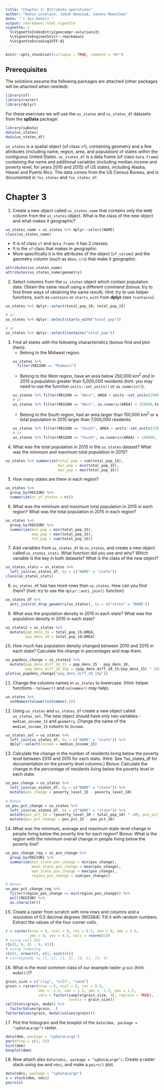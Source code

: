 ```yaml
---
title: "Chapter 3: Attribute operations"
author: "Robin Lovelace, Jakub Nowosad, Jannes Muenchow"
date: "`r Sys.Date()`"
output: rmarkdown::html_vignette
vignette: >
  %\VignetteIndexEntry{geocompr-solutions3}
  %\VignetteEngine{knitr::rmarkdown}
  %\VignetteEncoding{UTF-8}
---
```


```r
knitr::opts_chunk$set(collapse = TRUE, comment = "#>")
```

## Prerequisites {-}

The solutions assume the following packages are attached (other packages will be attached when needed):

```r
library(sf)
library(raster)
library(dplyr)
```

For these exercises we will use the `us_states` and `us_states_df` datasets from the **spData** package:

```r
library(spData)
data(us_states)
data(us_states_df)
```

`us_states` is a spatial object (of class `sf`), containing geometry and a few attributes (including name, region, area, and population) of states within the contiguous United States.
`us_states_df` is a data frame (of class `data.frame`) containing the name and additional variables (including median income and poverty level, for years 2010 and 2015) of US states, including Alaska, Hawaii and Puerto Rico.
The data comes from the US Census Bureau, and is documented in `?us_states` and `?us_states_df`.

# Chapter 3

1) Create a new object called `us_states_name` that contains only the `NAME` column from the `us_states` object. 
What is the class of the new object and what makes it geographic? 

```r
us_states_name = us_states %>% dplyr::select(NAME)
class(us_states_name)
```

  - It is of class `sf` and `data.frame`: it has 2 classes.
  - It is the `sf` class that makes in geographic.
  - More specifically it is the attributes of the object (`sf_column`) and the geometry column (such as `bbox`, `crs`) that make it geographic.

```r
attributes(us_states_name)
attributes(us_states_name$geometry)
```

2) Select columns from the `us_states` object which contain population data.
Obtain the same result using a different command (bonus: try to find three ways of obtaining the same result).
Hint: try to use helper functions, such as `contains` or `starts_with` from **dplyr** (see `?contains`).

```r
us_states %>% dplyr::select(total_pop_10, total_pop_15)

# or
us_states %>% dplyr::select(starts_with("total_pop"))

# or
us_states %>% dplyr::select(contains("total_pop"))
```

3) Find all states with the following characteristics (bonus find *and* plot them):
    - Belong to the Midwest region.
```r
us_states %>% 
  filter(REGION == "Midwest")
```
    - Belong to the West region, have an area below 250,000 km^2^ *and* in 2015 a population greater than 5,000,000 residents (hint: you may need to use the function `units::set_units()` or `as.numeric()`).
```r
us_states %>% filter(REGION == "West", AREA < units::set_units(250000, km^2),total_pop_15 > 5000000)
# or
us_states %>% filter(REGION == "West", as.numeric(AREA) < 250000,total_pop_15 > 5000000)
```
    - Belong to the South region, had an area larger than 150,000 km^2^ or a total population in 2015 larger than 7,000,000 residents.
```r
us_states %>% filter(REGION == "South", AREA > units::set_units(150000, km^2), total_pop_15 > 7000000)
# or
us_states %>% filter(REGION == "South", as.numeric(AREA) > 150000, total_pop_15 > 7000000)
```

4) What was the total population in 2015 in the `us_states` dataset?
What was the minimum and maximum total population in 2015?
```r
us_states %>% summarize(total_pop = sum(total_pop_15),
                        min_pop = min(total_pop_15),
                        max_pop = max(total_pop_15))
```

5) How many states are there in each region?
```r
us_states %>%
  group_by(REGION) %>%
  summarize(nr_of_states = n())
```

6) What was the minimum and maximum total population in 2015 in each region?
What was the total population in 2015 in each region?
```r
us_states %>%
  group_by(REGION) %>%
  summarize(min_pop = min(total_pop_15),
            max_pop = max(total_pop_15),
            tot_pop = sum(total_pop_15))
```

7) Add variables from `us_states_df` to `us_states`, and create a new object called `us_states_stats`.
What function did you use and why?
Which variable is the key in both datasets?
What is the class of the new object?
```r
us_states_stats = us_states %>%
  left_join(us_states_df, by = c("NAME" = "state"))
class(us_states_stats)
```

8) `us_states_df` has two more rows than `us_states`.
How can you find them? (hint: try to use the `dplyr::anti_join()` function)
```r
us_states_df %>%
  anti_join(st_drop_geometry(us_states), by = c("state" = "NAME"))
```

9) What was the population density in 2015 in each state?
What was the population density in 2010 in each state?
```r
us_states2 = us_states %>%
  mutate(pop_dens_15 = total_pop_15/AREA,
         pop_dens_10 = total_pop_10/AREA)
```

10) How much has population density changed between 2010 and 2015 in each state?
Calculate the change in percentages and map them.
```r
us_popdens_change = us_states2 %>%
  mutate(pop_dens_diff_10_15 = pop_dens_15 - pop_dens_10,
         pop_dens_diff_10_15p = (pop_dens_diff_10_15/pop_dens_15) * 100)
plot(us_popdens_change["pop_dens_diff_10_15p"])
```

11) Change the columns names in `us_states` to lowercase. (Hint: helper functions - `tolower()` and `colnames()` may help).
```r
us_states %>%
  setNames(tolower(colnames(.)))
```

12) Using `us_states` and `us_states_df` create a new object called `us_states_sel`.
The new object should have only two variables - `median_income_15` and `geometry`.
Change the name of the `median_income_15` column to `Income`.
```r
us_states_sel = us_states %>%
  left_join(us_states_df, by = c("NAME" = "state")) %>%
  dplyr::select(Income = median_income_15)
```

13) Calculate the change in the number of residents living below the poverty level between 2010 and 2015 for each state. (Hint: See ?us_states_df for documentation on the poverty level columns.) Bonus: Calculate the change in the *percentage* of residents living below the poverty level in each state.
```r
us_pov_change = us_states %>%
  left_join(us_states_df, by = c("NAME" = "state")) %>%
  mutate(pov_change = poverty_level_15 - poverty_level_10)
 
# Bonus
us_pov_pct_change = us_states %>%
  left_join(us_states_df, by = c("NAME" = "state")) %>%
  mutate(pov_pct_10 = (poverty_level_10 / total_pop_10) * 100, pov_pct_15 = (poverty_level_15 / total_pop_15) * 100) %>%
  mutate(pov_pct_change = pov_pct_15 - pov_pct_10)
```

14) What was the minimum, average and maximum state-level change in people living below the poverty line for each region? Bonus: What is the region with the minimum overall change in people living below the poverty line?

```r
us_pov_change_reg = us_pov_change %>%
  group_by(REGION) %>%
  summarize(min_state_pov_change = min(pov_change),
            mean_state_pov_change = mean(pov_change),
            max_state_pov_change = max(pov_change),
            region_pov_change = sum(pov_change))

# Bonus
us_pov_pct_change_reg %>%
  filter(region_pov_change == min(region_pov_change)) %>%
  pull(REGION) %>%
  as.character()
```

15) Create a raster from scratch with nine rows and columns and a resolution of 0.5 decimal degrees (WGS84).
Fill it with random numbers.
Extract the values of the four corner cells. 
```r
r = raster(nrow = 9, ncol = 9, res = 0.5, xmn = 0, xmx = 4.5,
           ymn = 0, ymx = 4.5, vals = rnorm(81))
# using cell IDs
r[c(1, 9, 81 - 9, 81)]
# using indexing
r[c(1, nrow(r)), c(1, ncol(r))]
# corresponds to [1, 1], [1, 9], [9, 1], [9, 9]
```


16) What is the most common class of our example raster `grain` (hint: `modal()`)?
```r
grain_size = c("clay", "silt", "sand")
grain = raster(nrow = 6, ncol = 6, res = 0.5, 
               xmn = -1.5, xmx = 1.5, ymn = -1.5, ymx = 1.5,
               vals = factor(sample(grain_size, 36, replace = TRUE), 
                             levels = grain_size))
cellStats(grain, modal) %>%
  factorValues(grain, .)
factorValues(grain, modal(values(grain)))
```

17) Plot the histogram and the boxplot of the `data(dem, package = "spDataLarge")` raster. 
```r
data(dem, package = "spDataLarge")
par(mfrow = c(1, 2))
hist(dem)
boxplot(dem)
```

18) Now attach also `data(ndvi, package = "spDataLarge")`. 
Create a raster stack using `dem` and `ndvi`, and make a `pairs()` plot.
```r
data(ndvi, package = "spDataLarge")
s = stack(dem, ndvi)
pairs(s)
```

